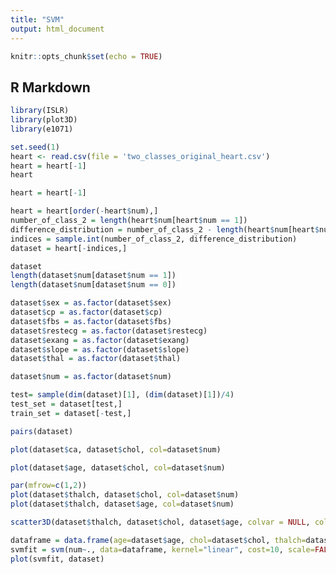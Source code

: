 ```yaml
---
title: "SVM"
output: html_document
---
```


```r
knitr::opts_chunk$set(echo = TRUE)
```

## R Markdown

```r
library(ISLR)
library(plot3D)
library(e1071)
```

```r
set.seed(1)
heart <- read.csv(file = 'two_classes_original_heart.csv')
heart = heart[-1]
heart
```

```r
heart = heart[-1]
```

```r
heart = heart[order(-heart$num),]
number_of_class_2 = length(heart$num[heart$num == 1])
difference_distribution = number_of_class_2 - length(heart$num[heart$num == 0])
indices = sample.int(number_of_class_2, difference_distribution)
dataset = heart[-indices,]
```

```r
dataset
length(dataset$num[dataset$num == 1])
length(dataset$num[dataset$num == 0])
```

```r
dataset$sex = as.factor(dataset$sex)
dataset$cp = as.factor(dataset$cp)
dataset$fbs = as.factor(dataset$fbs)
dataset$restecg = as.factor(dataset$restecg)
dataset$exang = as.factor(dataset$exang)
dataset$slope = as.factor(dataset$slope)
dataset$thal = as.factor(dataset$thal)
```

```r
dataset$num = as.factor(dataset$num)
```

```r
test= sample(dim(dataset)[1], (dim(dataset)[1])/4)
test_set = dataset[test,]
train_set = dataset[-test,]
```

```r
pairs(dataset)
```

```r
plot(dataset$ca, dataset$chol, col=dataset$num)
```
```r
plot(dataset$age, dataset$chol, col=dataset$num)
```

```r
par(mfrow=c(1,2))
plot(dataset$thalch, dataset$chol, col=dataset$num)
plot(dataset$thalch, dataset$age, col=dataset$num)
```

```r
scatter3D(dataset$thalch, dataset$chol, dataset$age, colvar = NULL, col = dataset$num, pch = 19, cex = 0.5)
```

```r
dataframe = data.frame(age=dataset$age, chol=dataset$chol, thalch=dataset$thalch, num=dataset$num)
svmfit = svm(num~., data=dataframe, kernel="linear", cost=10, scale=FALSE)
plot(svmfit, dataset)
```